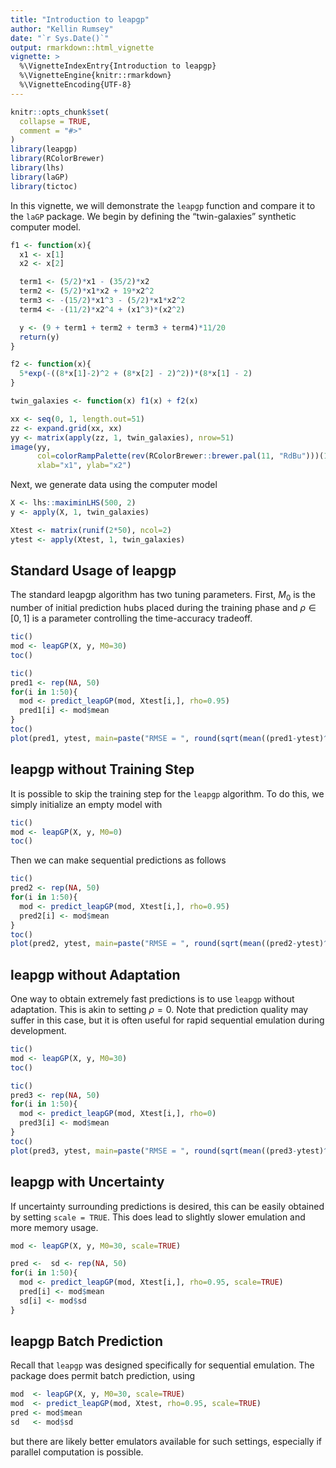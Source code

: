 ```yaml
---
title: "Introduction to leapgp"
author: "Kellin Rumsey"
date: "`r Sys.Date()`"
output: rmarkdown::html_vignette
vignette: >
  %\VignetteIndexEntry{Introduction to leapgp}
  %\VignetteEngine{knitr::rmarkdown}
  %\VignetteEncoding{UTF-8}
---
```


```r
knitr::opts_chunk$set(
  collapse = TRUE,
  comment = "#>"
)
library(leapgp)
library(RColorBrewer)
library(lhs)
library(laGP)
library(tictoc)
```

In this vignette, we will demonstrate the `leapgp` function and compare it to the `laGP` package. We begin by defining the "twin-galaxies" synthetic computer model. 

```R
f1 <- function(x){
  x1 <- x[1]
  x2 <- x[2]

  term1 <- (5/2)*x1 - (35/2)*x2
  term2 <- (5/2)*x1*x2 + 19*x2^2
  term3 <- -(15/2)*x1^3 - (5/2)*x1*x2^2
  term4 <- -(11/2)*x2^4 + (x1^3)*(x2^2)

  y <- (9 + term1 + term2 + term3 + term4)*11/20
  return(y)
}

f2 <- function(x){
  5*exp(-((8*x[1]-2)^2 + (8*x[2] - 2)^2))*(8*x[1] - 2)
}

twin_galaxies <- function(x) f1(x) + f2(x)

xx <- seq(0, 1, length.out=51)
zz <- expand.grid(xx, xx)
yy <- matrix(apply(zz, 1, twin_galaxies), nrow=51)
image(yy, 
      col=colorRampPalette(rev(RColorBrewer::brewer.pal(11, "RdBu")))(100),
      xlab="x1", ylab="x2")
```

Next, we generate data using the computer model
```R
X <- lhs::maximinLHS(500, 2)
y <- apply(X, 1, twin_galaxies)

Xtest <- matrix(runif(2*50), ncol=2)
ytest <- apply(Xtest, 1, twin_galaxies)
```

## Standard Usage of leapgp
The standard leapgp algorithm has two tuning parameters. First, $M_0$ is the number of initial prediction hubs placed during the training phase and $\rho \in [0,1]$ is a parameter controlling the time-accuracy tradeoff. 
```R
tic()
mod <- leapGP(X, y, M0=30)
toc()

tic()
pred1 <- rep(NA, 50)
for(i in 1:50){
  mod <- predict_leapGP(mod, Xtest[i,], rho=0.95)
  pred1[i] <- mod$mean
}
toc()
plot(pred1, ytest, main=paste("RMSE = ", round(sqrt(mean((pred1-ytest)^2)), 4)))

```


## leapgp without Training Step
It is possible to skip the training step for the `leapgp` algorithm. To do this, we simply initialize an empty model with
```R
tic()
mod <- leapGP(X, y, M0=0)
toc()
```
Then we can make sequential predictions as follows
```R
tic()
pred2 <- rep(NA, 50)
for(i in 1:50){
  mod <- predict_leapGP(mod, Xtest[i,], rho=0.95)
  pred2[i] <- mod$mean
}
toc()
plot(pred2, ytest, main=paste("RMSE = ", round(sqrt(mean((pred2-ytest)^2)), 4)))
```

## leapgp without Adaptation
One way to obtain extremely fast predictions is to use `leapgp` without adaptation. This is akin to setting $\rho = 0$. Note that prediction quality may suffer in this case, but it is often useful for rapid sequential emulation during development. 
```R
tic()
mod <- leapGP(X, y, M0=30)
toc()

tic()
pred3 <- rep(NA, 50)
for(i in 1:50){
  mod <- predict_leapGP(mod, Xtest[i,], rho=0)
  pred3[i] <- mod$mean
}
toc()
plot(pred3, ytest, main=paste("RMSE = ", round(sqrt(mean((pred3-ytest)^2)), 4)))
```

## leapgp with Uncertainty
If uncertainty surrounding predictions is desired, this can be easily obtained by setting `scale = TRUE`. This does lead to slightly slower emulation and more memory usage. 
```R

mod <- leapGP(X, y, M0=30, scale=TRUE)

pred <-  sd <- rep(NA, 50)
for(i in 1:50){
  mod <- predict_leapGP(mod, Xtest[i,], rho=0.95, scale=TRUE)
  pred[i] <- mod$mean
  sd[i] <- mod$sd
}
```


## leapgp Batch Prediction
Recall that `leapgp` was designed specifically for sequential emulation. The package does permit batch prediction, using 
```R
mod  <- leapGP(X, y, M0=30, scale=TRUE)
mod  <- predict_leapGP(mod, Xtest, rho=0.95, scale=TRUE)
pred <- mod$mean
sd   <- mod$sd
```
but there are likely better emulators available for such settings, especially if parallel computation is possible. 



